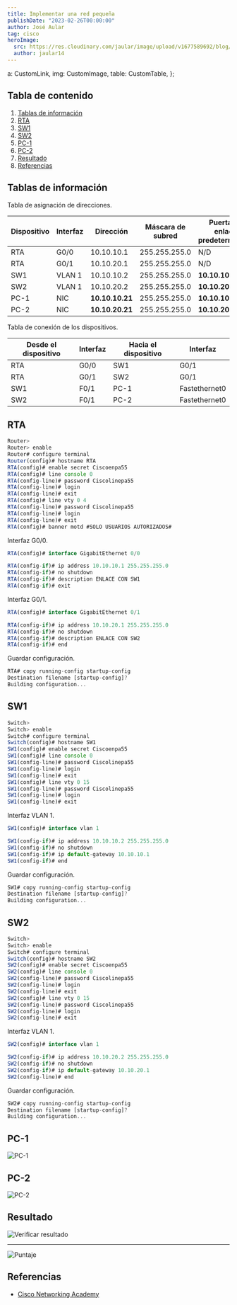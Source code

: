 ```yaml
---
title: Implementar una red pequeña
publishDate: "2023-02-26T00:00:00"
author: José Aular
tag: cisco
heroImage:
  src: https://res.cloudinary.com/jaular/image/upload/v1677589692/blog/implementar-red-pequena/pkt-1_yzkytt.png
  author: jaular14
---
```


  a: CustomLink,
  img: CustomImage,
  table: CustomTable,
};

## Tabla de contenido

1.  [Tablas de información](/blog/implementar-red-pequena#tablas-de-información)
2.  [RTA](/blog/implementar-red-pequena#rta)
3.  [SW1](/blog/implementar-red-pequena#sw1)
4.  [SW2](/blog/implementar-red-pequena#sw2)
5.  [PC-1](/blog/implementar-red-pequena#pc-1)
6.  [PC-2](/blog/implementar-red-pequena#pc-2)
7.  [Resultado](/blog/implementar-red-pequena#resultado)
8.  [Referencias](/blog/implementar-red-pequena#referencias)

## Tablas de información

Tabla de asignación de direcciones.

| Dispositivo | Interfaz | Dirección       | Máscara de subred | Puerta de enlace predeterminada |
| ----------- | -------- | --------------- | ----------------- | ------------------------------- |
| RTA         | G0/0     | 10.10.10.1      | 255.255.255.0     | N/D                             |
| RTA         | G0/1     | 10.10.20.1      | 255.255.255.0     | N/D                             |
| SW1         | VLAN 1   | 10.10.10.2      | 255.255.255.0     | **10.10.10.1**                  |
| SW2         | VLAN 1   | 10.10.20.2      | 255.255.255.0     | **10.10.20.1**                  |
| PC-1        | NIC      | **10.10.10.21** | 255.255.255.0     | **10.10.10.1**                  |
| PC-2        | NIC      | **10.10.20.21** | 255.255.255.0     | **10.10.20.1**                  |

Tabla de conexión de los dispositivos.

| Desde el dispositivo | Interfaz | Hacia el dispositivo | Interfaz      |
| -------------------- | -------- | -------------------- | ------------- |
| RTA                  | G0/0     | SW1                  | G0/1          |
| RTA                  | G0/1     | SW2                  | G0/1          |
| SW1                  | F0/1     | PC-1                 | Fastethernet0 |
| SW2                  | F0/1     | PC-2                 | Fastethernet0 |

## RTA

```js title="RTA"
Router>
Router> enable
Router# configure terminal
Router(config)# hostname RTA
RTA(config)# enable secret Ciscoenpa55
RTA(config)# line console 0
RTA(config-line)# password Ciscolinepa55
RTA(config-line)# login
RTA(config-line)# exit
RTA(config)# line vty 0 4
RTA(config-line)# password Ciscolinepa55
RTA(config-line)# login
RTA(config-line)# exit
RTA(config)# banner motd #SOLO USUARIOS AUTORIZADOS#
```

Interfaz G0/0.

```js title="RTA"
RTA(config)# interface GigabitEthernet 0/0
```

```js title="RTA"
RTA(config-if)# ip address 10.10.10.1 255.255.255.0
RTA(config-if)# no shutdown
RTA(config-if)# description ENLACE CON SW1
RTA(config-if)# exit
```

Interfaz G0/1.

```js title="RTA"
RTA(config)# interface GigabitEthernet 0/1
```

```js title="RTA"
RTA(config-if)# ip address 10.10.20.1 255.255.255.0
RTA(config-if)# no shutdown
RTA(config-if)# description ENLACE CON SW2
RTA(config-if)# end
```

Guardar configuración.

```js title="RTA"
RTA# copy running-config startup-config
Destination filename [startup-config]?
Building configuration...
```

## SW1

```js title="SW1"
Switch>
Switch> enable
Switch# configure terminal
Switch(config)# hostname SW1
SW1(config)# enable secret Ciscoenpa55
SW1(config)# line console 0
SW1(config-line)# password Ciscolinepa55
SW1(config-line)# login
SW1(config-line)# exit
SW1(config)# line vty 0 15
SW1(config-line)# password Ciscolinepa55
SW1(config-line)# login
SW1(config-line)# exit
```

Interfaz VLAN 1.

```js title="SW1"
SW1(config)# interface vlan 1
```

```js title="SW1"
SW1(config-if)# ip address 10.10.10.2 255.255.255.0
SW1(config-if)# no shutdown
SW1(config-if)# ip default-gateway 10.10.10.1
SW1(config-if)# end
```

Guardar configuración.

```js title="SW1"
SW1# copy running-config startup-config
Destination filename [startup-config]?
Building configuration...
```

## SW2

```js title="SW2"
Switch>
Switch> enable
Switch# configure terminal
Switch(config)# hostname SW2
SW2(config)# enable secret Ciscoenpa55
SW2(config)# line console 0
SW2(config-line)# password Ciscolinepa55
SW2(config-line)# login
SW2(config-line)# exit
SW2(config)# line vty 0 15
SW2(config-line)# password Ciscolinepa55
SW2(config-line)# login
SW2(config-line)# exit
```

Interfaz VLAN 1.

```js title="SW2"
SW2(config)# interface vlan 1
```

```js title="SW2"
SW2(config-if)# ip address 10.10.20.2 255.255.255.0
SW2(config-if)# no shutdown
SW2(config-if)# ip default-gateway 10.10.20.1
SW2(config-line)# end
```

Guardar configuración.

```js title="SW2"
SW2# copy running-config startup-config
Destination filename [startup-config]?
Building configuration...
```

## PC-1

![PC-1](https://res.cloudinary.com/jaular/image/upload/v1677587880/blog/implementar-red-pequena/pc-1_nuut9w.png "PC-1")

## PC-2

![PC-2](https://res.cloudinary.com/jaular/image/upload/v1677587880/blog/implementar-red-pequena/pc-2_ltcfnw.png "PC-2")

## Resultado

![Verificar resultado](https://res.cloudinary.com/jaular/image/upload/v1677519652/blog/implementar-red-pequena/pkt-2_dc8rby.png "Verificar resultado")

---

![Puntaje](https://res.cloudinary.com/jaular/image/upload/v1677519829/blog/implementar-red-pequena/pkt-3_eocakr.png "Puntaje")

## Referencias

- [Cisco Networking Academy](https://www.netacad.com/)
